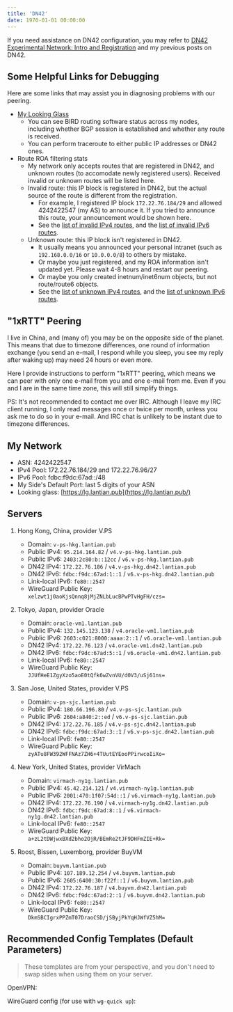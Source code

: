 ```yaml
---
title: 'DN42'
date: 1970-01-01 00:00:00
---
```


If you need assistance on DN42 configuration, you may refer to
[DN42 Experimental Network: Intro and Registration](/en/article/modify-website/dn42-experimental-network-2020.lantian)
and my previous posts on DN42.

## Some Helpful Links for Debugging

Here are some links that may assist you in diagnosing problems with our peering.

- [My Looking Glass](https://lg.lantian.pub/)
  - You can see BIRD routing software status across my nodes, including whether
    BGP session is established and whether any route is received.
  - You can perform traceroute to either public IP addresses or DN42 ones.
- Route ROA filtering stats
  - My network only accepts routes that are registered in DN42, and unknown
    routes (to accomodate newly registered users). Received invalid or unknown
    routes will be listed here.
  - Invalid route: this IP block is registered in DN42, but the actual source of
    the route is different from the registration.
    - For example, I registered IP block `172.22.76.184/29` and allowed
      4242422547 (my AS) to announce it. If you tried to announce this route,
      your announcement would be shown here.
    - See the
      [list of invalid IPv4 routes](https://lg.lantian.pub/route_generic/local/table%20roa_fail_v4),
      and the
      [list of invalid IPv6 routes](https://lg.lantian.pub/route_generic/local/table%20roa_fail_v6).
  - Unknown route: this IP block isn't registered in DN42.
    - It usually means you announced your personal intranet (such as
      `192.168.0.0/16` or `10.0.0.0/8`) to others by mistake.
    - Or maybe you just registered, and my ROA information isn't updated yet.
      Please wait 4-8 hours and restart our peering.
    - Or maybe you only created inetnum/inet6num objects, but not route/route6
      objects.
    - See the
      [list of unknown IPv4 routes](https://lg.lantian.pub/route_generic/local/table%20roa_unknown_v4),
      and the
      [list of unknown IPv6 routes](https://lg.lantian.pub/route_generic/local/table%20roa_unknown_v6).

## "1xRTT" Peering

I live in China, and (many of) you may be on the opposite side of the planet.
This means that due to timezone differences, one round of information exchange
(you send an e-mail, I respond while you sleep, you see my reply after waking
up) may need 24 hours or even more.

Here I provide instructions to perform "1xRTT" peering, which means we can peer
with only one e-mail from you and one e-mail from me. Even if you and I are in
the same time zone, this will still simplify things.


<Peer />

PS: It's not recommended to contact me over IRC. Although I leave my IRC client
running, I only read messages once or twice per month, unless you ask me to do
so in your e-mail. And IRC chat is unlikely to be instant due to timezone
differences.

## My Network

- ASN: 4242422547
- IPv4 Pool: 172.22.76.184/29 and 172.22.76.96/27
- IPv6 Pool: fdbc:f9dc:67ad::/48
- My Side's Default Port: last 5 digits of your ASN
- Looking glass: [https://lg.lantian.pub](https://lg.lantian.pub/)

## Servers

1. Hong Kong, China, provider V.PS

   - Domain: `v-ps-hkg.lantian.pub`
   - Public IPv4: `95.214.164.82` / `v4.v-ps-hkg.lantian.pub`
   - Public IPv6: `2403:2c80:b::12cc` / `v6.v-ps-hkg.lantian.pub`
   - DN42 IPv4: `172.22.76.186` / `v4.v-ps-hkg.dn42.lantian.pub`
   - DN42 IPv6: `fdbc:f9dc:67ad:1::1` / `v6.v-ps-hkg.dn42.lantian.pub`
   - Link-local IPv6: `fe80::2547`
   - WireGuard Public Key: `xelzwt1j0aoKjsQnnq8jMjZNLbLucBPwPTvHgFH/czs=`

2. Tokyo, Japan, provider Oracle

   - Domain: `oracle-vm1.lantian.pub`
   - Public IPv4: `132.145.123.138` / `v4.oracle-vm1.lantian.pub`
   - Public IPv6: `2603:c021:8000:aaaa:2::1` / `v6.oracle-vm1.lantian.pub`
   - DN42 IPv4: `172.22.76.123` / `v4.oracle-vm1.dn42.lantian.pub`
   - DN42 IPv6: `fdbc:f9dc:67ad:5::1` / `v6.oracle-vm1.dn42.lantian.pub`
   - Link-local IPv6: `fe80::2547`
   - WireGuard Public Key: `JJUfHeE1ZgyXzo5aoE0tQfk6wZvnVU/d0V3/uSj61ns=`

3. San Jose, United States, provider V.PS

   - Domain: `v-ps-sjc.lantian.pub`
   - Public IPv4: `180.66.196.80` / `v4.v-ps-sjc.lantian.pub`
   - Public IPv6: `2604:a840:2::ed` / `v6.v-ps-sjc.lantian.pub`
   - DN42 IPv4: `172.22.76.185` / `v4.v-ps-sjc.dn42.lantian.pub`
   - DN42 IPv6: `fdbc:f9dc:67ad:3::1` / `v6.v-ps-sjc.dn42.lantian.pub`
   - Link-local IPv6: `fe80::2547`
   - WireGuard Public Key: `zyATu8FW392WFFNAz7ZH6+4TUutEYEooPPirwcoIiXo=`

4. New York, United States, provider VirMach

   - Domain: `virmach-ny1g.lantian.pub`
   - Public IPv4: `45.42.214.121` / `v4.virmach-ny1g.lantian.pub`
   - Public IPv6: `2001:470:1f07:54d::1` / `v6.virmach-ny1g.lantian.pub`
   - DN42 IPv4: `172.22.76.190` / `v4.virmach-ny1g.dn42.lantian.pub`
   - DN42 IPv6: `fdbc:f9dc:67ad:8::1` / `v6.virmach-ny1g.dn42.lantian.pub`
   - Link-local IPv6: `fe80::2547`
   - WireGuard Public Key: `a+zL2tDWjwxBXd2bho2OjR/BEmRe2tJF9DHFmZIE+Rk=`

5. Roost, Bissen, Luxemborg, provider BuyVM
   - Domain: `buyvm.lantian.pub`
   - Public IPv4: `107.189.12.254` / `v4.buyvm.lantian.pub`
   - Public IPv6: `2605:6400:30:f22f::1` / `v6.buyvm.lantian.pub`
   - DN42 IPv4: `172.22.76.187` / `v4.buyvm.dn42.lantian.pub`
   - DN42 IPv6: `fdbc:f9dc:67ad:2::1` / `v6.buyvm.dn42.lantian.pub`
   - Link-local IPv6: `fe80::2547`
   - WireGuard Public Key: `DkmSBCIgrxPPZmT07DraoCSD/jSByjPkYqHJWfVZ5hM=`

## Recommended Config Templates (Default Parameters)

> These templates are from your perspective, and you don't need to swap sides
> when using them on your server.

OpenVPN:


<OpenVPN />

WireGuard config (for use with `wg-quick up`):


<WireGuard />
